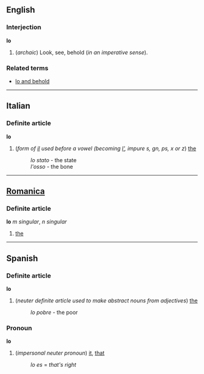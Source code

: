 ==English==
===Interjection===
'''lo'''

#(''archaic'') Look, see, behold (''in an imperative sense'').

===Related terms===
*[[lo and behold]]

----
==Italian==
===Definite article===
'''lo'''

#(''form of [[il#Italian|il]] used before a vowel (becoming [[l'#Italian|l']], impure s, gn, ps, x or z'') [[the]]
#:''lo stato'' - the state
#:''l'osso'' - the bone

----

==[[Romanica]]==
===Definite article===
'''lo''' ''m singular'', ''n singular''

#[[the]]

----
==Spanish==
===Definite article===
'''lo'''

# (''neuter definite article used to make abstract nouns from adjectives'') [[the]]
#:''lo pobre'' - the poor

===Pronoun===
'''lo'''

# (''impersonal neuter pronoun'') [[it]], [[that]]
#:''lo es'' = ''that's right''